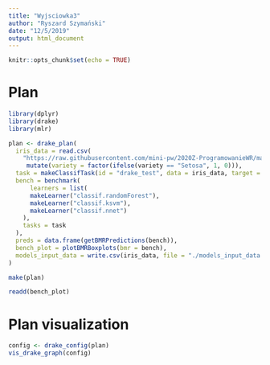 ```yaml
---
title: "Wyjsciowka3"
author: "Ryszard Szymański"
date: "12/5/2019"
output: html_document
---
```


```r
knitr::opts_chunk$set(echo = TRUE)
```


# Plan
```r
library(dplyr)
library(drake)
library(mlr)

plan <- drake_plan(
  iris_data = read.csv(
    "https://raw.githubusercontent.com/mini-pw/2020Z-ProgramowanieWR/master/Wyjsciowki/W2/gr1/SawickiJan/ShinyIris/iris.csv") %>% 
     mutate(variety = factor(ifelse(variety == "Setosa", 1, 0))),
  task = makeClassifTask(id = "drake_test", data = iris_data, target = "variety"),
  bench = benchmark(
      learners = list(
      makeLearner("classif.randomForest"),
      makeLearner("classif.ksvm"),
      makeLearner("classif.nnet")
    ),
    tasks = task
  ),
  preds = data.frame(getBMRPredictions(bench)),
  bench_plot = plotBMRBoxplots(bmr = bench),
  models_input_data = write.csv(iris_data, file = "./models_input_data.csv")
)

make(plan)

readd(bench_plot)
```

# Plan visualization
```r
config <- drake_config(plan)
vis_drake_graph(config)
```